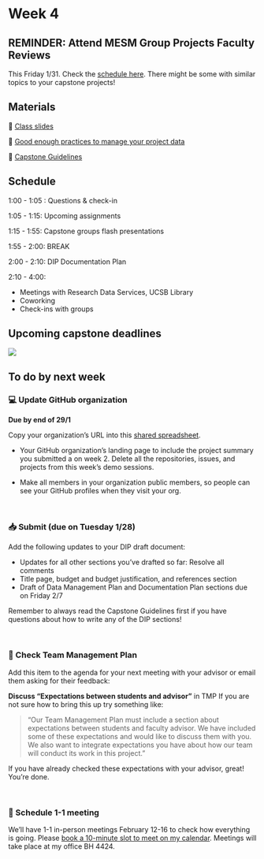 # Week 4

::: {.callout-note icon=false}
## REMINDER: Attend MESM Group Projects Faculty Reviews

This Friday 1/31. Check the [schedule here](https://docs.google.com/document/d/1zTD7qX1PGmYzXn4YLZVyBuSkMNO6asmf/edit). There might be some with similar topics to your capstone projects!
:::

## Materials

📕 [Class slides](https://docs.google.com/presentation/d/1KlsHd3Li_RCku8nNmU59cZersXldISDhY_whoHQ8Tr4/edit?usp=sharing)

📗 [Good enough practices to manage your project data](https://ucsb-library-research-data-services.github.io/project-data-management/)


📖 [Capstone Guidelines](https://drive.google.com/file/d/1qftu6sNqHeiv0p5K2xhfV8rfdc14oOk_/view?usp=share_link)


## Schedule

1:00 - 1:05 : Questions & check-in 

1:05 - 1:15: Upcoming assignments

1:15 - 1:55: Capstone groups flash presentations 

1:55 - 2:00: BREAK

2:00 - 2:10: DIP Documentation Plan

2:10 - 4:00:  

- Meetings with Research Data Services, UCSB Library
- Coworking
- Check-ins with groups

## Upcoming capstone deadlines

![](/411a_winter/images/411a_2025_deadlines2.png)


## To do by next week


### 💻 Update GitHub organization

**Due by end of 29/1**

Copy your organization’s URL into this [shared spreadsheet](https://docs.google.com/spreadsheets/d/16T0eucIDxxn1Yed_7Xqw-ihqmmfJN3G1yHPBtNiTAfk/edit?usp=sharing).

- Your GitHub organization’s landing page to include the project summary you submitted a on week 2. Delete all the repositories, issues, and projects from this week's demo sessions.

- Make all members in your organization public members, so people can see your GitHub profiles when they visit your org.

<br>

### 📥 Submit (due on Tuesday 1/28)

Add the following updates to your DIP draft document:

- Updates for all other sections you’ve drafted so far: Resolve all comments
- Title page, budget and budget justification, and references section
- Draft of Data Management Plan and Documentation Plan sections due on Friday 2/7

Remember to always read the Capstone Guidelines first if you have questions about how to write any of the DIP sections!

<br>

### 🤝 Check Team Management Plan

Add this item to the agenda for your next meeting with your advisor or email them asking for their feedback:

**Discuss “Expectations between students and advisor”** in TMP
If you are not sure how to bring this up try something like: 

> “Our Team Management Plan must include a section about expectations between students and faculty advisor. We have included some of these expectations and would like to discuss them with you. We also want to integrate expectations you have about how our team will conduct its work in this project.”

If you have already checked these expectations with your advisor, great! You’re done.

<br>

### 💬 Schedule 1-1 meeting

We’ll have 1-1 in-person meetings February 12-16 to check how everything is going. Please [book a 10-minute slot to meet on my calendar](https://calendar.app.google/qbNAk8LHeKzRpLMq6). Meetings will take place at my office BH 4424.

<br>

<!--
### 🤔 Discuss with team

**Context:** your Team Management Plan + Deliverables submissions and flashtalks, and the feedback you received.

**Add this item to the agenda for your next team meeting:**

Discuss what went well and and what could be better:

- ✨How will your team improve?✨
- Is your team delivering high-quality, timely work?
- Do you need to re-read the capstone guidelines?
- Should you seek more feedback or guidance from your client/advisor?
- Does your team need to share work earlier so everyone can revise?
- Do you need to establish new expectations or ground rules in your team management plan?
-->
